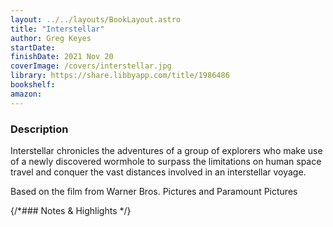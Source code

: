 ```yaml
---
layout: ../../layouts/BookLayout.astro
title: "Interstellar"
author: Greg Keyes
startDate:
finishDate: 2021 Nov 20
coverImage: /covers/interstellar.jpg
library: https://share.libbyapp.com/title/1986486
bookshelf:
amazon:
---
```


<ReadingTime
  startDate  = {frontmatter.startDate}
  finishDate = {frontmatter.finishDate}
/>

### Description
Interstellar chronicles the adventures of a group of explorers who make use of a newly discovered wormhole to surpass the limitations on human space travel and conquer the vast distances involved in an interstellar voyage.

Based on the film from Warner Bros. Pictures and Paramount Pictures

{/*### Notes & Highlights */}

<Fragment slot="buy">
  <BuyBook
    library   = {frontmatter.library}
    bookshelf = {frontmatter.bookshelf}
    amazon    = {frontmatter.amazon}
  />
</Fragment>
